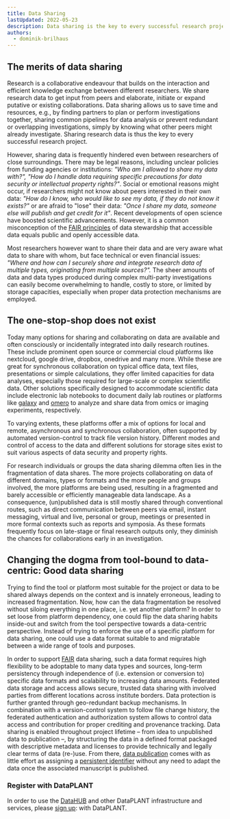 ```yaml
---
title: Data Sharing
lastUpdated: 2022-05-23
description: Data sharing is the key to every successful research project. Learn about the merits of data sharing, the one-stop-shop dilemma, and how DataPLANT supports you in data sharing.
authors:
  - dominik-brilhaus
---
```



## The merits of data sharing

Research is a collaborative endeavour that builds on the interaction and efficient knowledge exchange between different researchers. We share research data to get input from peers and elaborate, initiate or expand putative or existing collaborations. Data sharing allows us to save time and resources, e.g., by finding partners to plan or perform investigations together, sharing common pipelines for data analysis or prevent redundant or overlapping investigations, simply by knowing what other peers might already investigate. Sharing research data is thus the key to every successful research project.

However, sharing data is frequently hindered even between researchers of close surroundings. There may be legal reasons, including unclear policies from funding agencies or institutions: *"Who am I allowed to share my data with?", "How do I handle data requiring specific precautions for data security or intellectual property rights?"*. Social or emotional reasons might occur, if researchers might not know about peers interested in their own data: *"How do I know, who would like to see my data, if they do not know it exists?"* or are afraid to "lose" their data: *"Once I share my data, someone else will publish and get credit for it"*. Recent developments of open science have boosted scientific advancements. However, it is a common misconception of the [FAIR principles](/nfdi4plants.knowledgebase/fundamentals/fair-data-principles) of data stewardship that accessible data equals public and openly accessible data.

Most researchers however want to share their data and are very aware what data to share with whom, but face technical or even financial issues: *"Where and how can I securely share and integrate research data of multiple types, originating from multiple sources?".* The sheer amounts of data and data types produced during complex multi-party investigations can easily become overwhelming to handle, costly to store, or limited by storage capacities, especially when proper data protection mechanisms are employed.

## The one-stop-shop does not exist

Today many options for sharing and collaborating on data are available and often consciously or incidentally integrated into daily research routines. These include prominent open source or commercial cloud platforms like nextcloud, google drive, dropbox, onedrive and many more. While these are great for synchronous collaboration on typical office data, text files, presentations or simple calculations, they offer limited capacities for data analyses, especially those required for large-scale or complex scientific data. Other solutions specifically designed to accommodate scientific data include electronic lab notebooks to document daily lab routines or platforms like [galaxy](https://plants.usegalaxy.eu/) and [omero](https://www.openmicroscopy.org/omero/) to analyze and share data from omics or imaging experiments, respectively.

To varying extents, these platforms offer a mix of options for local and remote, asynchronous and synchronous collaboration, often supported by automated version-control to track file version history. Different modes and control of access to the data and different solutions for storage sites exist to suit various aspects of data security and property rights.

For research individuals or groups the data sharing dilemma often lies in the fragmentation of data shares. The more projects collaborating on data of different domains, types or formats and the more people and groups involved, the more platforms are being used, resulting in a fragmented and barely accessible or efficiently manageable data landscape. As a consequence, (un)published data is still mostly shared through conventional routes, such as direct communication between peers via email, instant messaging, virtual and live, personal or group, meetings or presented in more formal contexts such as reports and symposia. As these formats frequently focus on late-stage or final research outputs only, they diminish the chances for collaborations early in an investigation.


## Changing the dogma from tool-bound to data-centric: Good data sharing

Trying to find the tool or platform most suitable for the project or data to be shared always depends on the context and is innately erroneous, leading to increased fragmentation. Now, how can the data fragmentation be resolved without siloing everything in one place, i.e. yet another platform? In order to set loose from platform dependency, one could flip the data sharing habits inside-out and switch from the tool perspective towards a data-centric perspective. Instead of trying to enforce the use of a specific platform for data sharing, one could use a data format suitable to and migratable between a wide range of tools and purposes.

In order to support [FAIR](/nfdi4plants.knowledgebase/fundamentals/fair-data-principles) data sharing, such a data format requires high flexibility to be adoptable to many data types and sources, long-term persistency through independence of (i.e. extension or conversion to) specific data formats and scalability to increasing data amounts. Federated data storage and access allows secure, trusted data sharing with involved parties from different locations across institute borders. Data protection is further granted through geo-redundant backup mechanisms. In combination with a version-control system to follow file change history, the federated authentication and authorization system allows to control data access and contribution for proper crediting and provenance tracking. Data sharing is enabled throughout project lifetime &ndash; from idea to unpublished data to publication &ndash;, by structuring the data in a defined format packaged with descriptive metadata and licenses to provide technically and legally clear terms of data (re-)use. From there, [data publication](/nfdi4plants.knowledgebase/fundamentals/data-publications/) comes with as little effort as assigning a [persistent identifier](/nfdi4plants.knowledgebase/fundamentals/persistent-identifiers/) without any need to adapt the data once the associated manuscript is published.


### Register with DataPLANT

In order to use the [DataHUB](/nfdi4plants.knowledgebase/datahub) and other DataPLANT infrastructure and services, please [sign up](/nfdi4plants.knowledgebase/datahub/account/index): with DataPLANT.  

